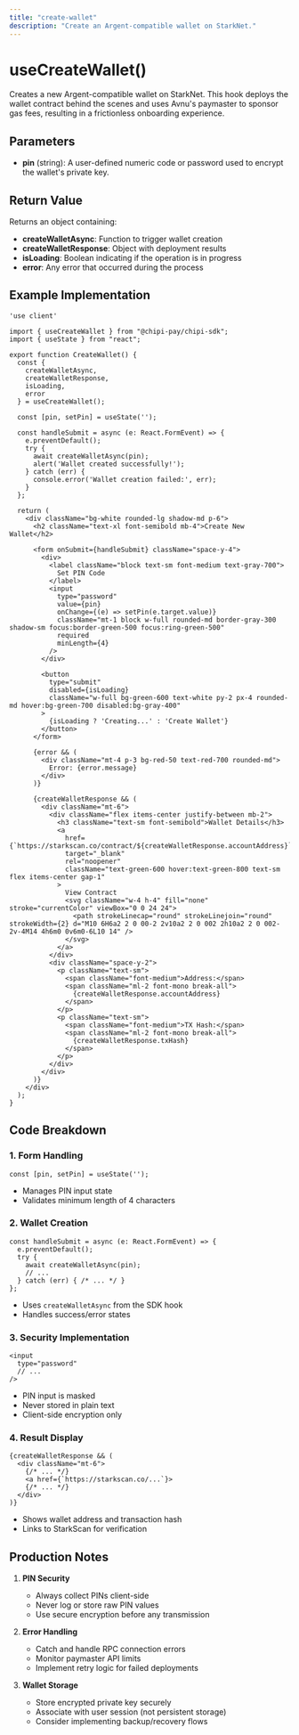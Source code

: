 ```yaml
---
title: "create-wallet"
description: "Create an Argent-compatible wallet on StarkNet."
---
```


# useCreateWallet()

Creates a new Argent-compatible wallet on StarkNet. This hook deploys the wallet contract behind the scenes and uses Avnu's paymaster to sponsor gas fees, resulting in a frictionless onboarding experience.

## Parameters

- **pin** (string): A user-defined numeric code or password used to encrypt the wallet's private key.

## Return Value

Returns an object containing:
- **createWalletAsync**: Function to trigger wallet creation
- **createWalletResponse**: Object with deployment results
- **isLoading**: Boolean indicating if the operation is in progress
- **error**: Any error that occurred during the process

## Example Implementation

```tsx
'use client'

import { useCreateWallet } from "@chipi-pay/chipi-sdk";
import { useState } from "react";

export function CreateWallet() {
  const { 
    createWalletAsync, 
    createWalletResponse, 
    isLoading, 
    error 
  } = useCreateWallet();
  
  const [pin, setPin] = useState('');

  const handleSubmit = async (e: React.FormEvent) => {
    e.preventDefault();
    try {
      await createWalletAsync(pin);
      alert('Wallet created successfully!');
    } catch (err) {
      console.error('Wallet creation failed:', err);
    }
  };

  return (
    <div className="bg-white rounded-lg shadow-md p-6">
      <h2 className="text-xl font-semibold mb-4">Create New Wallet</h2>
      
      <form onSubmit={handleSubmit} className="space-y-4">
        <div>
          <label className="block text-sm font-medium text-gray-700">
            Set PIN Code
          </label>
          <input
            type="password"
            value={pin}
            onChange={(e) => setPin(e.target.value)}
            className="mt-1 block w-full rounded-md border-gray-300 shadow-sm focus:border-green-500 focus:ring-green-500"
            required
            minLength={4}
          />
        </div>

        <button
          type="submit"
          disabled={isLoading}
          className="w-full bg-green-600 text-white py-2 px-4 rounded-md hover:bg-green-700 disabled:bg-gray-400"
        >
          {isLoading ? 'Creating...' : 'Create Wallet'}
        </button>
      </form>

      {error && (
        <div className="mt-4 p-3 bg-red-50 text-red-700 rounded-md">
          Error: {error.message}
        </div>
      )}

      {createWalletResponse && (
        <div className="mt-6">
          <div className="flex items-center justify-between mb-2">
            <h3 className="text-sm font-semibold">Wallet Details</h3>
            <a
              href={`https://starkscan.co/contract/${createWalletResponse.accountAddress}`}
              target="_blank"
              rel="noopener"
              className="text-green-600 hover:text-green-800 text-sm flex items-center gap-1"
            >
              View Contract
              <svg className="w-4 h-4" fill="none" stroke="currentColor" viewBox="0 0 24 24">
                <path strokeLinecap="round" strokeLinejoin="round" strokeWidth={2} d="M10 6H6a2 2 0 00-2 2v10a2 2 0 002 2h10a2 2 0 002-2v-4M14 4h6m0 0v6m0-6L10 14" />
              </svg>
            </a>
          </div>
          <div className="space-y-2">
            <p className="text-sm">
              <span className="font-medium">Address:</span> 
              <span className="ml-2 font-mono break-all">
                {createWalletResponse.accountAddress}
              </span>
            </p>
            <p className="text-sm">
              <span className="font-medium">TX Hash:</span> 
              <span className="ml-2 font-mono break-all">
                {createWalletResponse.txHash}
              </span>
            </p>
          </div>
        </div>
      )}
    </div>
  );
}
```

## Code Breakdown

### 1. Form Handling
```tsx
const [pin, setPin] = useState('');
```
- Manages PIN input state
- Validates minimum length of 4 characters

### 2. Wallet Creation
```tsx
const handleSubmit = async (e: React.FormEvent) => {
  e.preventDefault();
  try {
    await createWalletAsync(pin);
    // ...
  } catch (err) { /* ... */ }
};
```
- Uses `createWalletAsync` from the SDK hook
- Handles success/error states

### 3. Security Implementation
```tsx
<input
  type="password"
  // ...
/>
```
- PIN input is masked
- Never stored in plain text
- Client-side encryption only

### 4. Result Display
```tsx
{createWalletResponse && (
  <div className="mt-6">
    {/* ... */}
    <a href={`https://starkscan.co/...`}>
    {/* ... */}
  </div>
)}
```
- Shows wallet address and transaction hash
- Links to StarkScan for verification

## Production Notes

1. **PIN Security**  
   - Always collect PINs client-side
   - Never log or store raw PIN values
   - Use secure encryption before any transmission

2. **Error Handling**  
   - Catch and handle RPC connection errors
   - Monitor paymaster API limits
   - Implement retry logic for failed deployments

3. **Wallet Storage**  
   - Store encrypted private key securely
   - Associate with user session (not persistent storage)
   - Consider implementing backup/recovery flows
